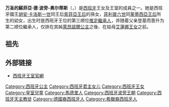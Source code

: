 {{Infobox royalty
| name = 蘇菲亞·德·波旁<br />{{lang|es|Sofía de Borbón}}
| title = 西班牙王女<br />{{lang|es|Infanta de España}}
| full name = {{lang|es|Sofía de Todos los Santos de Borbón y Ortiz}}
| image = Sofía de Borbón 2019 (cropped).jpg
| caption = 蘇菲亞王女在2019年
| house-type = 王室
| house       = [[波旁|波旁]] ([[西班牙波旁王朝|西班牙分支]])
| father = [[費利佩六世|菲利普六世]]
| mother = [[莱蒂西亚_(西班牙王后)|萊蒂西亞王后]]
| full name = 萬聖的蘇菲亞·德·波旁-奧爾蒂斯<br>Sofía de Todos los Santos de Borbón y Ortiz
| birth_date = {{Birth date and age|df=yes|2007|4|29}}
| birth_place ={{SPA}}[[馬德里|馬德里]]魯貝爾國際醫院
| signature_type = 簽名
| signature   = Sofia spain sig.svg
| religion=[[羅馬天主教|羅馬天主教]]
|}}
{{Spanish Royal Family}}
{{Spanish name 2|Borbón|Ortiz}}
'''万圣的蘇菲亞·德·波旁-奥尔蒂斯'''（{{lang-es|Sofía de Todos los Santos de Borbón y Ortiz}}，{{bd|2007年|4月29日|catIdx=S}}）是[[西班牙|西班牙]]王女及王室的成員之一。她是西班牙國王[[胡安·卡洛斯一世|胡安·卡洛斯一世]]同王后[[索菲婭_(西班牙王后)|索菲亞王后]]的孫女，[[费利佩六世|菲利普六世]]同[[莱蒂齐亚·奥尔蒂斯·罗卡索拉诺|莱蒂西亞王后]]所生的幼女，出生时是西班牙王位的第三顺位[[推定繼承人|推定繼承人]]，并随着父亲登基而晋升为第二顺位繼承人，仅排在其姊[[萊昂諾爾_(西班牙公主)|萊昂諾爾公主]]之後、在姑母[[艾蓮娜_(西班牙王女)|艾蓮娜王女]]之前。

==祖先==
{{Ahnentafel top|先祖}}<center>
{{ahnentafel-compact5
|style = font-size: 85%;
|boxstyle_1=background-color: #fcc;
|boxstyle_2=background-color: #fb9;
|boxstyle_3=background-color: #ffc;
|boxstyle_4=background-color: #bfc;
|boxstyle_5=background-color: #9fe;
|1= '''西班牙蘇菲亞公主'''
|2= '''父：'''西班牙国王[[腓力六世_(西班牙)|菲利普六世]]
|3= '''母：'''西班牙王后[[莱蒂西亚_(西班牙王后)|莱蒂西亚]]
|4= '''祖父：'''西班牙国王[[胡安·卡洛斯一世|胡安·卡洛斯一世]]
|5= '''祖母：'''西班牙王后[[索菲娅_(西班牙王后)|索菲娅]]
|6= '''外祖父：'''{{SetTitle|Jesús José Ortiz Álvarez|赫苏斯·何塞·阿尔瓦雷斯·奥尔蒂斯|dotted=no}}
|7= '''外祖母：'''{{SetTitle|María Paloma Rocasolano Rodríguez|玛丽亚·帕洛玛·罗卡索拉诺·罗德里格斯|dotted=no}}
|8= '''曾祖父：'''[[巴塞罗那伯爵|巴塞罗那伯爵]][[胡安·德·波旁|胡安亲王]]
|9= '''曾祖母：'''伯爵夫人[[玛利亚·玛塞迪斯公主|玛利亚·玛塞迪斯公主]]
|10= '''外曾祖父：'''[[希腊国王|希腊国王]][[保罗一世_(希腊)|保罗一世]]
|11= '''外曾祖母：'''希腊王后[[费德莉卡_(希腊王后)|费德莉卡]]
|12= '''外曾祖父：'''{{SetTitle|José Luis Ortiz Velasco|何塞·路易斯·奥尔蒂斯·贝拉斯科|dotted=no}}
|13= '''外曾祖母：'''{{SetTitle|María del Carmen Álvarez del Valle|玛丽亚·卡门·阿尔瓦雷斯·德尔瓦尔|dotted=no}}
|14= '''外曾祖父：'''{{SetTitle|Francisco Julio Rocasolano Camacho|弗朗西斯科·胡里奥·罗卡索拉诺·卡马乔|dotted=no}}
|15= '''外曾祖母：'''{{SetTitle|Enriqueta Rodríguez Figueredo|恩里克塔·罗德里格斯·菲格雷|dotted=no}}
|16= '''高祖父：'''西班牙国王[[阿方索十三世|阿方索十三世]]
|17= '''高祖母：'''西班牙王后[[维多利亚·尤金妮亚公主_(巴腾堡)|维多利亚·尤金妮亚]]
|18= '''外高祖父：'''[[两西西里王国|两西西里]][[卡洛斯_(波旁-两西西里)|卡洛斯王子]]
|19= '''外高祖母：'''[[奥尔良|奥尔良]][[路易丝_(奥尔良公主)|路易丝公主]]
|20= '''外高祖父：'''希腊国王[[康斯坦丁一世_(希腊)|康斯坦丁一世]]
|21= '''外高祖母：'''希腊王后[[索菲_(普鲁士公主)|索菲]]
|22= '''外高祖父：'''[[不伦瑞克公爵|不伦瑞克公爵]][[恩斯特·奥古斯特三世_(汉诺威)|恩斯特·奥古斯特]]
|23= '''外高祖母：'''公爵夫人[[维多利亚·路易丝_(普鲁士公主)|维多利亚·路易丝公主]]
|24= '''外高祖父：'''{{SetTitle|José Ortiz Pool|何塞·奥尔蒂斯·普尔|dotted=no}}
|25= '''外高祖母：'''{{SetTitle|Carmen Velasco Gutiérrez|卡门·贝拉斯科·古铁雷斯|dotted=no}}
|26= '''外高祖父：'''{{SetTitle|Jesús Álvarez|赫苏斯·阿尔瓦雷斯|dotted=no}}
|27= '''外高祖母：'''{{SetTitle|Plácida del Valle Arribas|普拉西达·德尔瓦尔·阿里瓦斯|dotted=no}}
|28= '''外高祖父：'''{{SetTitle|Miguel Rocasolano Cebrián|米格尔·罗卡索拉诺·塞夫里安|dotted=no}}
|29= '''外高祖母：'''{{SetTitle|María Camacho Rodríguez|玛丽亚·卡马乔·罗德里格斯|dotted=no}}
|30= '''外高祖父：'''{{SetTitle|Enrique Rodríguez|恩里克·罗德里格斯|dotted=no}}
|31= '''外高祖母：'''{{SetTitle|María Paloma Figueredo|玛丽亚·帕洛玛·菲格雷多|dotted=no}}
}}</center>
{{ahnentafel bottom}}

== 外部链接 ==
* [http://www.casareal.es/ 西班牙王室官網]{{Wayback|url=http://www.casareal.es/ |date=20051211144342 }}

{{S-start}}
{{S-hou|[[西班牙波旁王朝|西班牙波旁王室]]|2007年|4月29日}}
{{S-other|line}}
{{S-break}}
{{s-before|before=上一位|[[萊昂諾爾_(西班牙公主)|萊昂諾爾公主]]}}
{{s-ttl|title=西班牙王位繼承順序|years=第2位}}
{{s-after|after=下一位|[[艾蓮娜_(西班牙王女)|艾蓮娜王女]]}}
{{s-before|[[萊昂諾爾_(西班牙公主)|萊昂諾爾公主]]|姐姐}}
{{s-title|西班牙王位第二順位繼承人|2014年6月19日－}}
{{s-inc}}
{{s-before|[[艾蓮娜_(西班牙王女)|艾蓮娜王女]]|姑母}}
{{s-title|西班牙王位第三順位繼承人|{{SetTitle|苏菲亚王女出世|2007年4月29日}}－{{SetTitle|父亲腓力六世登基王位|2014年6月19日}}}}
{{s-after|[[艾蓮娜_(西班牙王女)|艾蓮娜王女]]|姑母}}
{{S-end}}

{{DEFAULTSORT:Sofia, de Borbon}}

[[Category:西班牙公主|Category:西班牙公主]]
[[Category:西班牙君主女儿|Category:西班牙君主女儿]]
[[Category:西班牙王女|Category:西班牙王女]]
[[Category:皇室兒童|Category:皇室兒童]]
[[Category:馬德里人|Category:馬德里人]]
[[Category:西班牙波旁王朝|Category:西班牙波旁王朝]]
[[Category:西班牙天主教徒|Category:西班牙天主教徒]]
[[Category:德國裔西班牙人|Category:德國裔西班牙人]]
[[Category:希臘裔西班牙人|Category:希臘裔西班牙人]]